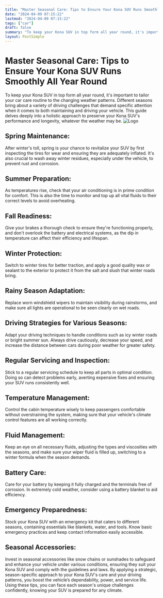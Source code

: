 ```yaml
---
title: "Master Seasonal Care: Tips to Ensure Your Kona SUV Runs Smoothly All Year Round"
date: "2024-04-09 07:15:22"
lastmod: "2024-04-09 07:15:22"
tags: ["car"]
draft: false
summary: "To keep your Kona SUV in top form all year round, it's important to tailor your car care routine to the changing weather patterns. Different seasons bring about a variety of driving challenges that demand specific attention when it comes to both maintaining and driving your vehicle. This guide delves deeply into a holistic approach to preserve your Kona SUV's performance and longevity, whatever the weather may be."
layout: PostSimple
---
```

# Master Seasonal Care: Tips to Ensure Your Kona SUV Runs Smoothly All Year Round
To keep your Kona SUV in top form all year round, it's important to tailor your car care routine to the changing weather patterns. Different seasons bring about a variety of driving challenges that demand specific attention when it comes to both maintaining and driving your vehicle. This guide delves deeply into a holistic approach to preserve your Kona SUV's performance and longevity, whatever the weather may be.
<img alt="Logo" src="https://cdn.seniorsselection.com/src_image/26cfd94cd34eccc11043487edac743e0.webp"/>
## Spring Maintenance:
After winter's toll, spring is your chance to revitalize your SUV by first inspecting the tires for wear and ensuring they are adequately inflated. It's also crucial to wash away winter residues, especially under the vehicle, to prevent rust and corrosion.
## Summer Preparation:
As temperatures rise, check that your air conditioning is in prime condition for comfort. This is also the time to monitor and top up all vital fluids to their correct levels to avoid overheating.
## Fall Readiness:
Give your brakes a thorough check to ensure they're functioning properly, and don't overlook the battery and electrical systems, as the dip in temperature can affect their efficiency and lifespan.
## Winter Protection:
Switch to winter tires for better traction, and apply a good quality wax or sealant to the exterior to protect it from the salt and slush that winter roads bring.
## Rainy Season Adaptation:
Replace worn windshield wipers to maintain visibility during rainstorms, and make sure all lights are operational to be seen clearly on wet roads.
## Driving Strategies for Various Seasons:
Adapt your driving techniques to handle conditions such as icy winter roads or bright summer sun. Always drive cautiously, decrease your speed, and increase the distance between cars during poor weather for greater safety.
## Regular Servicing and Inspection:
Stick to a regular servicing schedule to keep all parts in optimal condition. Doing so can detect problems early, averting expensive fixes and ensuring your SUV runs consistently well.
## Temperature Management:
Control the cabin temperature wisely to keep passengers comfortable without overstraining the system, making sure that your vehicle's climate control features are all working correctly.
## Fluid Management:
Keep an eye on all necessary fluids, adjusting the types and viscosities with the seasons, and make sure your wiper fluid is filled up, switching to a winter formula when the season demands.
## Battery Care:
Care for your battery by keeping it fully charged and the terminals free of corrosion. In extremely cold weather, consider using a battery blanket to aid efficiency.
## Emergency Preparedness:
Stock your Kona SUV with an emergency kit that caters to different seasons, containing essentials like blankets, water, and tools. Know basic emergency practices and keep contact information easily accessible.
## Seasonal Accessories:
Invest in seasonal accessories like snow chains or sunshades to safeguard and enhance your vehicle under various conditions, ensuring they suit your Kona SUV and comply with the guidelines and laws.
By applying a strategic, season-specific approach to your Kona SUV's care and your driving patterns, you boost the vehicle’s dependability, power, and service life. Using these tips, you can face each season's unique challenges confidently, knowing your SUV is prepared for any climate.
        